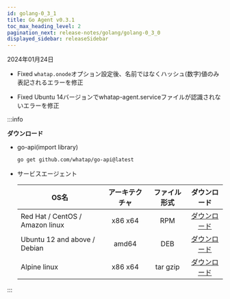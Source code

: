```yaml
---
id: golang-0_3_1
title: Go Agent v0.3.1
toc_max_heading_level: 2
pagination_next: release-notes/golang/golang-0_3_0
displayed_sidebar: releaseSidebar
---
```


2024年01月24日

-   <Status>Fixed</Status> <code>whatap.onode</code>オプション設定後、名前ではなくハッシュ(数字)値のみ表記されるエラーを修正

-   <Status>Fixed</Status> Ubuntu 14バージョンでwhatap-agent.serviceファイルが認識されないエラーを修正

:::info

**ダウンロード**

-   go-api(import library)

    ```bash
    go get github.com/whatap/go-api@latest
    ```

-   サービスエージェント

    | OS名                             | アーキテクチャ |  ファイル形式  |                                     ダウンロード                                     |
    | ------------------------------- | :-----: | :------: | :----------------------------------------------------------------------------: |
    | Red Hat / CentOS / Amazon linux | x86 x64 |    RPM   | [ダウンロード](https://repo.whatap.io/centos/6/x86_64/whatap-agent-0.3-1.x86_64.rpm) |
    | Ubuntu 12 and above / Debian    |  amd64  |    DEB   |  [ダウンロード](https://repo.whatap.io/debian/unstable/whatap-agent_0.3.1_amd64.deb) |
    | Alpine linux                    | x86 x64 | tar gzip |    [ダウンロード](https://repo.whatap.io/alpine/x86_64/whatap-agent-0.3.1.tar.gz)    |

:::
